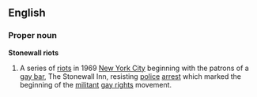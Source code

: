 ==English==
===Proper noun===
{{wikipedia}}
'''Stonewall riots'''
#A series of [[riot]]s in 1969 [[New York City]] beginning with the patrons of a [[gay bar]], The Stonewall Inn, resisting [[police]] [[arrest]] which marked the beginning of the [[militant]] [[gay rights]] movement.